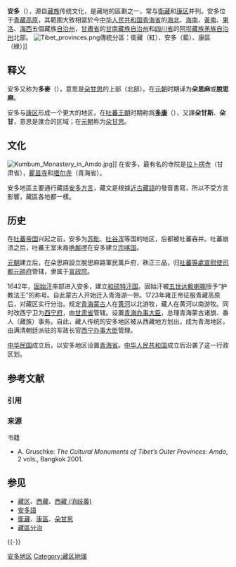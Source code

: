 {{Pathnav|中国|藏区}}
'''安多'''（{{bo|z=ཨ༌མདོ། |p=Amdo|w=a mdo}}），源自[[藏族|藏族]]传统文化，是藏地的區劃之一，常与[[衛藏|衛藏]]和[[康区|康区]]并列。安多位于[[青藏高原|青藏高原]]，其範圍大致相當於今[[中华人民共和国|中华人民共和国]][[青海省|青海省]]的[[海北藏族自治州|海北]]、[[海南藏族自治州|海南]]、[[黃南藏族自治州|黃南]]、[[果洛藏族自治州|果洛]]、[[海西蒙古族藏族自治州|海西]]五個藏族[[自治州|自治州]]，[[甘肅省|甘肅省]]的[[甘南藏族自治州|甘南藏族自治州]]和[[四川省|四川省]]的[[阿坝藏族羌族自治州|阿坝藏族羌族自治州]]北部。
[[File:Tibet_provinces.png|thumb]]傳統分區：衛藏（紅）、安多（藍）、康區（綠）]]

==释义==
安多又称为'''多麥'''（{{bo|z=མདོ་སྨད།|w=mdo smad}}），意思是[[朵甘思|朵甘思]]的上部（北部）。在[[元朝|元朝]]时期译为'''朵思麻'''或'''脫思麻'''。

安多与[[康区|康区]]形成一个更大的地区，在[[吐蕃王朝|吐蕃王朝]]时期称爲'''[[多康|多康]]'''（{{Bo|z=མདོ་ཁམས།|w=mDo Khams}}），又譯'''朵甘斯'''、'''朵甘'''，意思是匯合的区域；在[[元朝|元朝]]称为[[朵甘思|朵甘思]]。

==文化==
[[File:Kumbum_Monastery_in_Amdo.jpg|thumb]]]]
在安多，最有名的寺院是[[拉卜楞寺|拉卜楞寺]]（甘肃省），[[瞿昙寺|瞿昙寺]]和[[塔尔寺|塔尔寺]]（青海省）。

安多地區主要通行藏語[[安多方言|安多方言]]，{{fact|地区名称由此而来。}}藏文是根據[[近古藏語|近古藏語]]的發音書寫，所以不受方言影響，藏區各地都一樣。

==历史==
在[[吐蕃帝国|吐蕃帝国]]兴起之前，安多为[[苏毗|苏毗]]、[[吐谷浑|吐谷浑]]等国的地区，后都被吐蕃吞并。吐蕃崩溃之后，吐蕃王室末裔[[唃厮啰|唃厮啰]]在安多建立[[唃厮啰国|宗喀国]]。

[[元朝|元朝]]建立后，在朵思麻設立脫思麻路軍民萬戶府，秩正三品，归[[吐蕃等處宣慰使司都元帥府|吐蕃等處宣慰使司都元帥府]]管辖，隶属于[[宣政院|宣政院]]。

1642年，[[固始汗|固始汗]]率部进入安多，建立[[和硕特汗国|和硕特汗国]]。固始汗被[[五世达赖喇嘛|五世达赖喇嘛]]授予“护教法王”的称号。自此蒙古人开始迁入青海湖一带。1723年雍正帝征服青藏高原后，对藏区实行分治。规定[[青海蒙古|青海蒙古]]人在[[黄河|黄河]]以北游牧，藏人在黄河以南游牧。同时改西宁卫为[[西宁府|西宁府]]，由[[甘肃省|甘肃省]]管辖。设置[[青海办事大臣|青海办事大臣]]，总理青海蒙古诸旗、番人（藏族）事务。自此，藏人传统的安多地区被从西藏地方划出，成为青海地区，由满清朝廷派驻的军政长官[[西宁办事大臣|西宁办事大臣]]管理。

[[中华民国|中华民国]]成立后，以安多地区设置[[青海省|青海省]]。[[中华人民共和国|中华人民共和国]]成立后沿袭了这一行政区划。

== 参考文献 ==
=== 引用 ===
{{Reflist}}

=== 来源 ===
; 书籍
* A. Gruschke: ''The Cultural Monuments of Tibet’s Outer Provinces: Amdo'', 2 vols., Bangkok 2001.

== 参见 ==
* [[藏区|藏区]]、[[西藏|西藏]]、[[西藏_(消歧義)|西藏 (消歧義)]]
* [[安多語|安多語]]
* [[衛藏|衛藏]]、[[康區|康區]]、[[朵甘思|朵甘思]]
* [[藏區分治|藏區分治]]

{{-}}
{{安多}}
{{Tibet topics}}

{{Authority control}}
[[Category:安多地区|]]
[[Category:藏区地理|Category:藏区地理]]